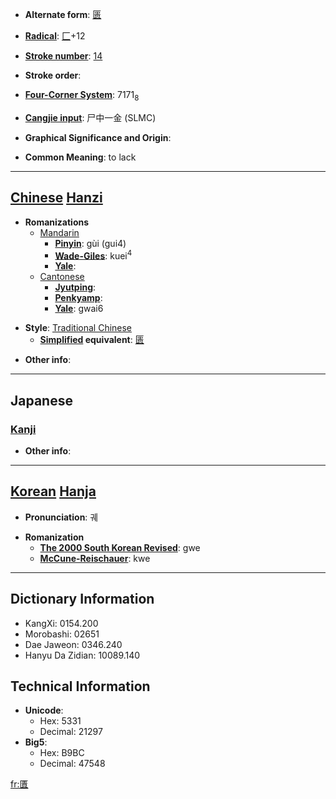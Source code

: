 * '''Alternate form''': [[匮]]

* '''[[Wiktionary:Chinese radical index| Radical]]''': [[Wiktionary:Chinese radical index 匚|匚]]+12

* '''[[Wiktionary:Chinese total strokes index|Stroke number]]''': [[Wiktionary:Chinese total strokes index 14|14]]

* '''Stroke order''': 

* '''[[Wiktionary:Chinese four corner index|Four-Corner System]]''': 7171<sub>8</sub>

* '''[[Wiktionary:Chinese Cangjie index|Cangjie input]]''': 尸中一金 (SLMC)

* '''Graphical Significance and Origin''': 

* '''Common Meaning''': to lack

----

== [[Chinese]] [[Hanzi]] ==

* '''Romanizations'''
** [[Mandarin]]
*** '''[[Pinyin]]''': gùi (gui4)
*** '''[[Wade-Giles]]''': kuei<sup>4</sup>
*** '''[[Yale]]''': 
**[[Cantonese]]
***'''[[Jyutping]]''':
***'''[[Penkyamp]]''': 
***'''[[Yale]]''': gwai6

* '''Style''': [[Traditional Chinese]] 
** '''[[Simplified Chinese|Simplified]] equivalent''': [[匮]]

* '''Other info''': 

----

==Japanese==
===[[Kanji]]===
{{kanji|on readings=[[き]] (ki), [[ぎ]] (gi)|kun readings=[[ひつ]] (hitsu)}}

* '''Other info''':  

----

== [[Korean]] [[Hanja]] ==

* '''Pronunciation''': 궤

* '''Romanization'''
** '''[[The 2000 South Korean Revised Romanization|The 2000 South Korean Revised]]''': gwe
** '''[[McCune-Reischauer]]''': kwe

----

== Dictionary Information ==

* KangXi: 0154.200
* Morobashi: 02651
* Dae Jaweon: 0346.240
* Hanyu Da Zidian: 10089.140

== Technical Information ==

* '''Unicode''':
** Hex: 5331
** Decimal: 21297
* '''Big5''':
** Hex: B9BC
** Decimal: 47548

[[fr:匱]]